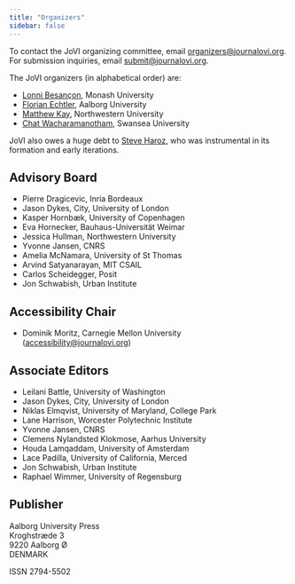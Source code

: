 ```yaml
---
title: "Organizers"
sidebar: false
---
```


To contact the JoVI organizing committee, email [organizers@journalovi.org](mailto:organizers@journalovi.org).
For submission inquiries, email [submit@journalovi.org](mailto:submit@journalovi.org).

The JoVI organizers (in alphabetical order) are:

- [Lonni Besançon](https://lonnibesancon.me/), Monash University
- [Florian Echtler](https://floe.butterbrot.org/), Aalborg University
- [Matthew Kay](https://www.mjskay.com/), Northwestern University
- [Chat Wacharamanotham](https://chatchavan.github.io), Swansea University

JoVI also owes a huge debt to [Steve Haroz](http://steveharoz.com/), who was instrumental in its formation and early iterations.

## Advisory Board

- Pierre Dragicevic, Inria Bordeaux
- Jason Dykes, City, University of London
- Kasper Hornbæk, University of Copenhagen
- Eva Hornecker, Bauhaus-Universität Weimar
- Jessica Hullman, Northwestern University
- Yvonne Jansen, CNRS
- Amelia McNamara, University of St Thomas
- Arvind Satyanarayan, MIT CSAIL
- Carlos Scheidegger, Posit
- Jon Schwabish, Urban Institute

## Accessibility Chair

- Dominik Moritz, Carnegie Mellon University ([accessibility@journalovi.org](mailto:accessibility@journalovi.org))

## Associate Editors

- Leilani Battle, University of Washington
- Jason Dykes, City, University of London
- Niklas Elmqvist, University of Maryland, College Park
- Lane Harrison, Worcester Polytechnic Institute
- Yvonne Jansen, CNRS
- Clemens Nylandsted Klokmose, Aarhus University
- Houda Lamqaddam, University of Amsterdam
- Lace Padilla, University of California, Merced
- Jon Schwabish, Urban Institute
- Raphael Wimmer, University of Regensburg

## Publisher

Aalborg University Press<br/>
Kroghstræde 3<br/>
9220 Aalborg Ø<br/>
DENMARK

ISSN 2794-5502
